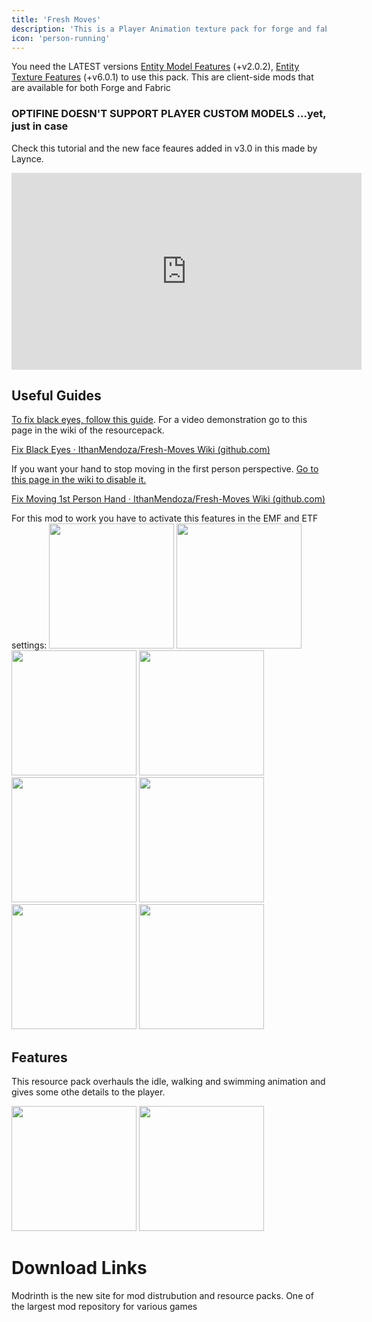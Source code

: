 ```yaml
---
title: 'Fresh Moves'
description: 'This is a Player Animation texture pack for forge and fabric.'
icon: 'person-running'
---
```


<Info>You need the LATEST versions [Entity Model Features](https://www.curseforge.com/minecraft/mc-mods/entity-model-features) (+v2.0.2), [Entity Texture Features](https://www.curseforge.com/minecraft/mc-mods/entity-texture-features-fabric) (+v6.0.1) to use this pack. This are client-side mods that are available for both Forge and Fabric</Info>

### OPTIFINE DOESN'T SUPPORT PLAYER CUSTOM MODELS ...yet, just in case

Check this tutorial and the new face feaures added in v3.0 in this made by Laynce.

<iframe 
width="560" height="315" 
src="https://www.youtube.com/embed/uDccyv7FROs?si=Tl41lnLebqG4Puvt" title="YouTube video player" frameborder="0" 
allow="accelerometer; autoplay; clipboard-write; encrypted-media; gyroscope; picture-in-picture; web-share" referrerpolicy="strict-origin-when-cross-origin" 
allowfullscreen>
</iframe>

## Useful Guides

[To fix black eyes, follow this guide](https://github.com/IthanMendoza/Fresh-Moves/wiki/Fix-Black-Eyes).
For a video demonstration go to this page in the wiki of the resourcepack.

[Fix Black Eyes · IthanMendoza/Fresh-Moves Wiki (github.com)](https://github.com/IthanMendoza/Fresh-Moves/wiki/Fix-Black-Eyes)

If you want your hand to stop moving in the first person perspective. [Go to this page in the wiki to disable it.](https://github.com/IthanMendoza/Fresh-Moves/wiki/Fix-Moving-1st-Person-Hand)

[Fix Moving 1st Person Hand · IthanMendoza/Fresh-Moves Wiki (github.com)](https://github.com/IthanMendoza/Fresh-Moves/wiki/Fix-Moving-1st-Person-Hand)

For this mod to work you have to activate this features in the EMF and ETF settings:
<Steps>
  <Step title="First, go to resource packs.">
    <img height="200" noZoom src="/images/fm-1.png" />
  </Step>
  <Step title="Then click this button (ETF and EMF settings).">
    <img height="200" noZoom src="/images/fm-2.png" />
  </Step>
  <Step title="Click on textures.">
    <img height="200" noZoom src="/images/fm-3.png" />
  </Step>
  <Step title="Click on player skin settings.">
    <img height="200" noZoom src="/images/fm-4.png" />
  </Step>
  <Step title="And activate the option that says 'Allow skin' transparency and set it to 'All skins'">
    <img height="200" noZoom src="/images/fm-5.png" />
  </Step>
  <Step title="Go back and click on models">
    <img height="200" noZoom src="/images/fm-6.png" />
  </Step>
  <Step title="Click Option & Fixes">
    <img height="200" noZoom src="/images/fm-7.png" />
  </Step>
  <Step title="And finally turn on the option that says 'Prevent first person hand animation'">
    <img height="200" noZoom src="/images/fm-8.png" />
  </Step>
</Steps>

## Features 
This resource pack overhauls the idle, walking and swimming animation and gives some othe details to the player.

<img height="200" noZoom src="/images/fm-feature1.png" />
<img height="200" noZoom src="/images/fm-feature2.png" />

# Download Links

<CardGroup cols={2}>
  <Card 
    title="Modrinth Download Link"
    icon= "download"
    href="https://modrinth.com/resourcepack/tras-fresh-player"
  >
    Modrinth is the new site for mod distrubution and resource packs.
  </Card>
  <Card
    title="Curseforge Download Link"
    icon="download"
    href="https://www.curseforge.com/minecraft/texture-packs/fresh-moves"
  >
    One of the largest mod repository for various games
  </Card>
</CardGroup>